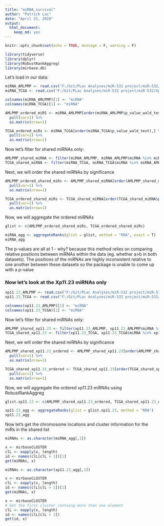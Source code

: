 ```yaml
---
title: "miRNA_survival"
author: "Patrick Lac"
date: "April 25, 2020"
output: 
  html_document: 
    keep_md: yes
---
```


```r
knitr::opts_chunk$set(echo = TRUE, message = F, warning = F)
```

```r
library(tidyverse)
library(dplyr)
library(RobustRankAggreg)
library(mirbase.db)
```

Let's load in our data:

``` r
miRNA_AMLPMP <- read.csv("F:/Git/PLac Analyses/miR-532 project/miR-532/Xp11.23/Data/Table3_significant_miRNAs_by_Cox_in_PMP.csv")
miRNA_TCGA <- read.csv("F:/Git/PLac Analyses/miR-532 project/miR-532/Xp11.23/Data/Table1_significant_miRNAs_by_Cox_in_TCGA.csv")
```

```r
colnames(miRNA_AMLPMP)[1] <- "miRNA"
colnames(miRNA_TCGA)[1] <- "miRNA"
```

``` r
AMLPMP_ordered_miRS <- miRNA_AMLPMP[order(miRNA_AMLPMP$p_value_wald_test),] %>%
  pull(var=1) %>%
  as.matrix(nrow=1)

TCGA_ordered_miRs <- miRNA_TCGA[order(miRNA_TCGA$p_value_wald_test),] %>%
  pull(var=1) %>%
  as.matrix(nrow=1)
```

Now let's filter for shared miRNAs only:
``` r
AMLPMP_shared_miRNA <- filter(miRNA_AMLPMP, miRNA_AMLPMP$miRNA %in% miRNA_TCGA$miRNA)
TCGA_shared_miRNA <- filter(miRNA_TCGA, miRNA_TCGA$miRNA %in% miRNA_AMLPMP$miRNA)
```

Next, we will order the shared miRNAs by significance
``` r
AMLPMP_ordered_shared_miRs <- AMLPMP_shared_miRNA[order(AMLPMP_shared_miRNA$p_value_wald_test),] %>%
  pull(var=1) %>%
  as.matrix(nrow=1)

TCGA_ordered_shared_miRs <- TCGA_shared_miRNA[order(TCGA_shared_miRNA$p_value_wald_test),] %>%
  pull(var=1) %>%
  as.matrix(nrow=1)
```

Now, we will aggregate the ordered miRNAs 
``` r
glist <- c(AMLPMP_ordered_shared_miRs, TCGA_ordered_shared_miRs)

miRNA_agg <- aggregateRanks(glist = glist, method = "RRA", exact = T)
miRNA_agg
```
The p-values are all at 1 - why? because this method relies on comparing relative positions between miRNAs within the data (eg. whether a>b in both datasets). The positions of the miRNAs are highly inconsistent relative to one another between these datasets so the package is unable to come up with a p-value


### Now let's look at the Xp11.23 miRNAs only
``` r
xp11.23_AMLPMP <- read.csv("F:/Git/PLac Analyses/miR-532 project/miR-532/Xp11.23/Data/Table4_significant_Xp11.23_miRNAs_by_Cox_in_PMP.csv")
xp11.23_TCGA <- read.csv("F:/Git/PLac Analyses/miR-532 project/miR-532/Xp11.23/Data/Table2_significant_Xp11.23_miRNAs_by_Cox_in_TCGA.csv")
```

```r
colnames(xp11.23_AMLPMP)[1] <- "miRNA"
colnames(xp11.23_TCGA)[1] <- "miRNA"
```

Now let's filter for shared miRNAs only:
``` r
AMLPMP_shared_xp11.23 <- filter(xp11.23_AMLPMP, xp11.23_AMLPMP$miRNA %in% xp11.23_TCGA$miRNA)
TCGA_shared_xp11.23 <- filter(xp11.23_TCGA, xp11.23_TCGA$miRNA %in% xp11.23_AMLPMP$miRNA)
```

Next, we will order the shared miRNAs by significance
``` r
AMLPMP_shared_xp11.23_ordered <- AMLPMP_shared_xp11.23[order(AMLPMP_shared_xp11.23$p_value_ward_test),] %>%
  pull(var=1) %>%
  as.matrix(nrow=1)

TCGA_shared_xp11.23_ordered <- TCGA_shared_xp11.23[order(TCGA_shared_xp11.23$p_value_wald_test),] %>%
  pull(var=1) %>%
  as.matrix(nrow=1)
```

Now, we will aggregate the ordered xp11.23 miRNAs using RobustRankAggreg
``` r
glist.xp11.23 <- c(AMLPMP_shared_xp11.23_ordered, TCGA_shared_xp11.23_ordered)

xp11.23_agg <- aggregateRanks(glist = glist.xp11.23, method = "RRA")
xp11.23_agg
```

Now let's get the chromosome locations and cluster information for the miRs in the shared list
```r
miRNAs <- as.character(miRNA_agg[,1])

x <- mirbaseCLUSTER
clL <- eapply(x, length)
id <- names(clL[clL > 1])[1]
get(miRNAs, x)
```
```r
miRNAs <- as.character(xp11.23_agg[,1])

x <- mirbaseCLUSTER
clL <- eapply(x, length)
id <- names(clL[clL > 1])[1]
get(miRNAs, x)
```
``` r
x <- mirbaseCLUSTER
# Get the first cluster containg more than one element
clL <- eapply(x, length)
id <- names(clL[clL > 1])
get(id, x)

```
